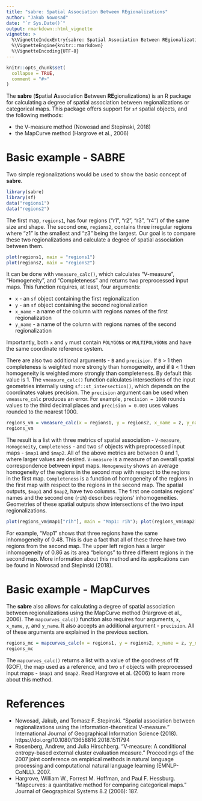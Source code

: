 ```yaml
---
title: "sabre: Spatial Association Between REgionalizations"
author: "Jakub Nowosad"
date: "`r Sys.Date()`"
output: rmarkdown::html_vignette
vignette: >
  %\VignetteIndexEntry{sabre: Spatial Association Between REgionalizations}
  %\VignetteEngine{knitr::rmarkdown}
  %\VignetteEncoding{UTF-8}
---
```


```r
knitr::opts_chunk$set(
  collapse = TRUE,
  comment = "#>"
)
```

<!--Introduction-->
<!--Jakub Nowosad and Tomasz Stepinski (2018). sabre: Spatial Association Between REgionalizations. R package version 0.2.0.-->

The **sabre** (**S**patial **A**ssociation **B**etween **RE**gionalizations) is an R package for calculating a degree of spatial association between regionalizations or categorical maps.
This package offers support for `sf` spatial objects, and the following methods:

- the V-measure method (Nowosad and Stepinski, 2018)
- the MapCurve method (Hargrove et al., 2006)

# Basic example - SABRE

Two simple regionalizations would be used to show the basic concept of **sabre**.

```r
library(sabre)
library(sf)
data("regions1")
data("regions2")
```

The first map, `regions1`, has four regions ("r1", "r2", "r3", "r4") of the same size and shape. 
The second one, `regions2`, contains three irregular regions where "z1" is the smallest and "z3" being the largest.
Our goal is to compare these two regionalizations and calculate a degree of spatial association between them.

```r
plot(regions1, main = "regions1")
plot(regions2, main = "regions2")
```

It can be done with `vmeasure_calc()`, which calculates "V-measure", "Homogeneity", and "Completeness" and returns two preprocessed input maps. 
This function requires, at least, four arguments:

* `x` - an `sf` object containing the first regionalization
* `y` - an `sf` object containing the second regionalization
* `x_name` - a name of the column with regions names of the first regionalization
* `y_name` -  a name of the column with regions names of the second regionalization

Importantly, both `x` and `y` must contain `POLYGON`s or `MULTIPOLYGON`s and have the same coordinate reference system.

There are also two additional arguments - `B` and `precision`.
If `B` > 1 then completeness is weighted more strongly than homogeneity, and if `B` < 1 then homogeneity is weighted more strongly than completeness.
By default this value is 1.
The `vmeasure_calc()` function calculates intersections of the input geometries internally using `sf::st_intersection()`, which depends on the coordinates values precision. 
The `precision` argument can be used when `vmeasure_calc` produces an error.
For example, `precision = 1000` rounds values to the third decimal places and `precision = 0.001` uses values rounded to the nearest 1000.

```r
regions_vm = vmeasure_calc(x = regions1, y = regions2, x_name = z, y_name = z)
regions_vm
```

The result is a list with three metrics of spatial association - `V-measure`, `Homogeneity`, `Completeness` - and two `sf` objects with preprocessed input maps - `$map1` and `$map2`.
All of the above metrics are between 0 and 1, where larger values are desired.
`V-measure` is a measure of an overall spatial correspondence between input maps.
`Homogeneity` shows an average homogeneity of the regions in the second map with respect to the regions in the first map.
`Completeness` is a function of homogeneity of the regions in the first map with respect to the regions in the second map.
The spatial outputs, `$map1` and `$map2`, have two columns. 
The first one contains regions' names and the second one (`rih`) describes regions' inhomogeneities.
Geometries of these spatial outputs show intersections of the two input regionalizations.

```r
plot(regions_vm$map1["rih"], main = "Map1: rih"); plot(regions_vm$map2["rih"], main = "Map2: rih")
```

For example, "Map1" shows that three regions have the same inhomogeneity of 0.48. 
This is due a fact that all of these three have two regions from the second map.
The upper left region has a larger inhomogeneity of 0.86 as its area "belongs" to three different regions in the second map.
More information about this method and its applications can be found in Nowosad and Stepinski (2018). 

# Basic example - MapCurves

The **sabre** also allows for calculating a degree of spatial association between regionalizations using the MapCurve method (Hargrove et al., 2006). 
The `mapcurves_calc()` function also requires four arguments, `x`, `x_name`, `y`, and `y_name`. 
It also accepts an additional argument - `precision`.
All of these arguments are explained in the previous section.

```r
regions_mc = mapcurves_calc(x = regions1, y = regions2, x_name = z, y_name = z)
regions_mc
```

The `mapcurves_calc()` returns a list with a value of the goodness of fit (GOF), the map used as a reference, and two `sf` objects with preprocessed input maps - `$map1` and `$map2`.
Read Hargrove et al. (2006) to learn more about this method.

# References

- Nowosad, Jakub, and Tomasz F. Stepinski. "Spatial association between regionalizations using the information-theoretical V-measure." International Journal of Geographical Information Science (2018). https://doi.org/10.1080/13658816.2018.1511794
- Rosenberg, Andrew, and Julia Hirschberg. "V-measure: A conditional entropy-based external cluster evaluation measure." Proceedings of the 2007 joint conference on empirical methods in natural language processing and computational natural language learning (EMNLP-CoNLL). 2007.
- Hargrove, William W., Forrest M. Hoffman, and Paul F. Hessburg. "Mapcurves: a quantitative method for comparing categorical maps." Journal of Geographical Systems 8.2 (2006): 187.
